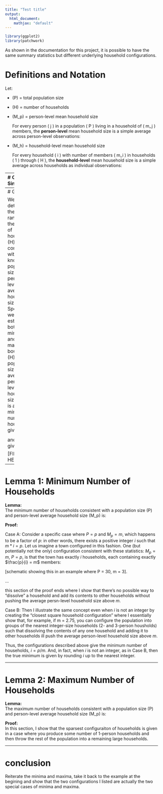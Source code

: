 ```yaml
---
title: "Test title"
output: 
  html_document:
    mathjax: "default"
---
```




```r
library(ggplot2)
library(patchwork)
```

As shown in the documentation for this project, it is possible to have the same summary statistics but different underlying household configurations.

# Definitions and Notation

Let:

- \(P\) = total population size  
- \(H\) = number of households  
- \(M_p\) = person-level mean household size 

    For every person \( j \) in a population \( P \) living in a household of \( m_j \) members, the **person-level** mean household size is a simple average across person-level observations:
    
    \begin{align}
    M_p = \frac{\sum_{j = 1}^P m_j}{\sum_{i = 1}^H m_i} = \frac{\sum_{j = 1}^P m_j}{P}
    \end{align}

- \(M_h\) = household-level mean household size

    For every household \( i \) with number of members \( m_i \) in households \( 1 \) through \( H \), the **household-level** mean household size is a simple average across households as individual observations:
    
    \begin{align}
    M_h = \frac{\sum_{i = 1}^H m_i}{H} = \frac{P}{H}
    \end{align}

---
# Context
Since 
\begin{align}
\text{(Mean HH Size)}_{\text{household}} 
= \frac{P}{H}
\end{align}

\begin{align}
H = \frac{P}{\text{(Mean HH Size)}_{\text{household}}}
\end{align}

However, household-level household size doesn't lend itself to this equivalency. In fact, given population size and person-level average household size, there are potentially more than one value of number of household consistent with the first two facts. Consider the following counterexample. There is a population of 6 individuals. The average person-level household size is 3. 
Figure 1.2 shows two hypothetical Americas consistent with the summary statistics. In scenario 1, average person-level household size is
\\[ 
\\frac{3+3+3 + 3+3+3}{6} = 3
\\]

While in scenario 2, average person-level household size is
\\[ 
\\frac{1 + 1 + 4+4+4+4}{6} = 3
\\]
  
  
However, in Scenario 1, there are two households, while in scenario 3, there are 3 households. Thus, person-level household size and population are not always adequate to precisely estimate number of households.

**Figure 1.2**
```r

# Define plot height factor (adjustable)
plot_height <- 1  

# Data for Scenario 1
hh_data1 <- data.frame(
  hh_id = rep(c("Household A", "Household B"), times = c(3, 3)),
  x = c(1, 2, 1.5, 1, 2, 1.5),
  y = c(1, 1, 2, 1, 1, 2)
)

# Data for Scenario 2
hh_data2 <- data.frame(
  hh_id = rep(c("Household A", "Household B", "Household C"), times = c(1, 1, 4)),
  x = c(1.5, 1.5, 1, 1, 2, 2),
  y = c(1.5, 1.5, 1, 2, 1, 2)
)

# Plot for Scenario 1
plot1 <- ggplot(hh_data1, aes(x = x, y = y)) +
  geom_point(shape = 21, size = 4 * plot_height, color = "black", stroke = 1.2 * plot_height) +
  theme_void(base_size = 10 * plot_height) +
  theme(plot.margin = margin(0,0,0,0)) +
  facet_wrap(~hh_id, nrow = 1) +
  coord_fixed(ratio = 1) +
  xlim(0, 3) +
  ylim(0, 3) +
  ggtitle("Scenario 1")

# Plot for Scenario 2
plot2 <- ggplot(hh_data2, aes(x = x, y = y)) +
  geom_point(shape = 21, size = 4 * plot_height, color = "black", stroke = 1.2 * plot_height) +
  theme_void(base_size = 10 * plot_height) +
  theme(plot.margin = margin(0,0,0,0)) +
  facet_wrap(~hh_id, nrow = 1) +
  coord_fixed(ratio = 1) +
  xlim(0, 3) +
  ylim(0, 3) +
  ggtitle("Scenario 2")

# Combine both plots vertically using patchwork
print(plot1 | plot2)
```

---
# Goal

We seek to determine the possible range for the number of households \(H\) consistent with a known population size \(P\) and person-level average household size \(M_p\). Specifically, we will establish both a minimum and maximum bound for \(H\). Given population size and average person-level household size, there is a minimum number of households given by

\begin{align}
H_{min} = \frac{P}{\text{(Mean HH Size)}_{\text{person}}}
\end{align}

and a max given by

[FILL IN HERE]

---

# Lemma 1: Minimum Number of Households  
**Lemma:**  
The minimum number of households consistent with a population size \(P\) and person-level average household size \(M_p\) is:
\begin{align}
H_{\min} = \frac{P}{M_p}
\end{align}

**Proof:**  

Case A:
Consider a specific case where $P = p$ and $M_p = m$, which happens to be a factor of $p$: in other words, there exists a positive integer $i$ such that $m * i = p$. Let us imagine a town configured in this fashion. One (but potentially not the only) configuration consistent with these statistics: $M_p = m$, $P = p$, is that the town has exactly $i$ households, each containing exactly $\frac{p}{i} = m$ members:

[schematic showing this in an example where P = 30, m = 3].

...

this section of the proof ends where I show that there's no possible way to "dissolve" a household and add its contents to other households without pushing the average persn-level household size above $m$.

Case B:
Then I illustrate the same concept even when $i$ is not an integer by creating the "closest square household configuration" where I essentially show that, for example, if m = 2.75, you can configure the population into groups of the nearest integer-size households (2- and 3-person housholds) such that dissolving the contents of any one household and adding it to other households ill push the average person-level household size above $m$.

Thus, the configurations described above give the minimum number of households, $i = p/m$. And, in fact, when $i$ is not an integer, as in Case B, then the true minimum is given by rounding $i$ up to the nearest integer.

---

# Lemma 2: Maximum Number of Households  
**Lemma:**  
The maximum number of households consistent with a population size \(P\) and person-level average household size \(M_p\) is:
\begin{align}
TBD
\end{align}

**Proof:**  
In this section, I show that the sparsest configuraiton of households is given in a case where you produce some number of 1-person households and then throw the rest of the population into a remaining large households.

---
# conclusion

Reiterate the minima and maxima, take it back to the example at the begining and show that the two configurations I listed are actually the two special cases of minima and maxima.
